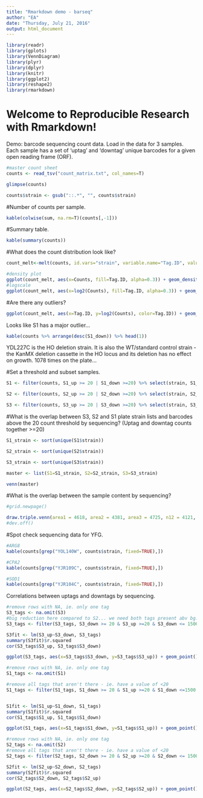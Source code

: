 ```yaml
---
title: "Rmarkdown demo - barseq"
author: "EA"
date: "Thursday, July 21, 2016"
output: html_document
---
```



```r
library(readr)
library(gplots)
library(VennDiagram)
library(plyr)
library(dplyr)
library(knitr)
library(ggplot2)
library(reshape2)
library(rmarkdown)

```

Welcome to Reproducible Research with Rmarkdown!
=================================================

Demo: barcode sequencing count data. 
Load in the data for 3 samples. 
Each sample has a set of 'uptag' and 'downtag' unique barcodes for a given open reading frame (ORF).

```r
#master count sheet
counts <- read_tsv("count_matrix.txt", col_names=T)

glimpse(counts)

counts$strain <- gsub("::.*", "", counts$strain) 

```

#Number of counts per sample.

```r

kable(colwise(sum, na.rm=T)(counts[,-1]))

```

#Summary table.

```r
kable(summary(counts))

```


#What does the count distribution look like?  
```r
count_melt<-melt(counts, id.vars="strain", variable.name="Tag.ID", value.name="Counts")

#density plot
ggplot(count_melt, aes(x=Counts, fill=Tag.ID, alpha=0.3)) + geom_density() + theme_bw() + geom_vline(xintercept=20) + xlim(1,1000)
#logscale
ggplot(count_melt, aes(x=log2(Counts), fill=Tag.ID, alpha=0.3)) + geom_density() + theme_bw() + geom_vline(xintercept=log2(20)) 

```


#Are there any outliers?

```r

ggplot(count_melt, aes(x=Tag.ID, y=log2(Counts), color=Tag.ID)) + geom_boxplot() + theme_bw()

```


Looks like S1 has a major outlier...


```r
kable(counts %>% arrange(desc(S1_down)) %>% head(1))
```


YDL227C is the HO deletion strain. It is also the WT/standard control strain - the KanMX deletion cassette in the HO locus and its deletion has no effect on growth. 1078 times on the plate...

#Set a threshold and subset samples.

```r
S1 <- filter(counts, S1_up >= 20 | S1_down >=20) %>% select(strain, S1_up, S1_down)

S2 <- filter(counts, S2_up >= 20 | S2_down >=20) %>% select(strain, S2_up, S2_down)

S3 <- filter(counts, S3_up >= 20 | S3_down >=20) %>% select(strain, S3_up, S3_down)

```



#What is the overlap between S3, S2 and S1 plate strain lists and barcodes above the 20 count threshold by sequencing? (Uptag and downtag counts together >=20)


```r
S1_strain <- sort(unique(S1$strain))

S2_strain <- sort(unique(S2$strain))

S3_strain <- sort(unique(S3$strain))

master <- list(S1=S1_strain, S2=S2_strain, S3=S3_strain)

venn(master)

```


#What is the overlap between the sample content by sequencing?

```r

#grid.newpage()

draw.triple.venn(area1 = 4618, area2 = 4381, area3 = 4725, n12 = 4121, n23 = 4336, n13= 4410, n123 = 4086, category = c("S1", "S2", "S3"),fill = c("blue", "yellow", "skyblue"), cat.pos=c(330,30,180),lty=c(1,1,1),col=c("blue", "yellow", "skyblue"), cat.dist=c(0.05,0.05,0.05))
#dev.off()

```

#Spot check sequencing data for YFG.

```r

#ARG8
kable(counts[grep("YOL140W", counts$strain, fixed=TRUE),])

#CPA2
kable(counts[grep("YJR109C", counts$strain, fixed=TRUE),])

#SOD1
kable(counts[grep("YJR104C", counts$strain, fixed=TRUE),])


```


Correlations between uptags and downtags by sequencing.

```r

#remove rows with NA, ie. only one tag
S3_tags <- na.omit(S3)
#big reduction here compared to S2... we need both tags present abv bg... more solo tags in S3
S3_tags <- filter(S3_tags, S3_down >= 20 & S3_up >=20 & S3_down <= 1500 & S3_up <=1500)

S3fit <- lm(S3_up~S3_down, S3_tags)
summary(S3fit)$r.squared
cor(S3_tags$S3_up, S3_tags$S3_down)

ggplot(S3_tags, aes(x=S3_tags$S3_down, y=S3_tags$S3_up)) + geom_point() + geom_smooth(method=lm, se=FALSE) + geom_text(label=paste("r^2=", round(summary(S3fit)$r.squared,2)), x=100, y=1500) + xlim(0,1500) + ylim(0,1500)

```

```r

#remove rows with NA, ie. only one tag
S1_tags <- na.omit(S1)

#remove all tags that aren't there - ie. have a value of <20
S1_tags <- filter(S1_tags, S1_down >= 20 & S1_up >=20 & S1_down <=1500 & S1_up <=1500)


S1fit <- lm(S1_up~S1_down, S1_tags)
summary(S1fit)$r.squared
cor(S1_tags$S1_up, S1_tags$S1_down)

ggplot(S1_tags, aes(x=S1_tags$S1_down, y=S1_tags$S1_up)) + geom_point() + geom_smooth(method=lm, se=FALSE)+ geom_text(label=paste("r^2=", round(summary(S1fit)$r.squared,2)), x=100, y=1500) + xlim(0,1500) + ylim(0,1500)

```

```r

#remove rows with NA, ie. only one tag
S2_tags <- na.omit(S2)
#remove all tags that aren't there - ie. have a value of <20
S2_tags <- filter(S2_tags, S2_down >= 20 & S2_up >=20 & S2_down <= 1500 & S2_up <=1500)

S2fit <- lm(S2_up~S2_down, S2_tags)
summary(S2fit)$r.squared
cor(S2_tags$S2_down, S2_tags$S2_up)

ggplot(S2_tags, aes(x=S2_tags$S2_down, y=S2_tags$S2_up)) + geom_point() + geom_smooth(method=lm, se=FALSE)+ geom_text(label=paste("r^2=",round(summary(S2fit)$r.squared,2)), x=200, y=1000) + xlim(0,1500) + ylim(0,1500)

```

